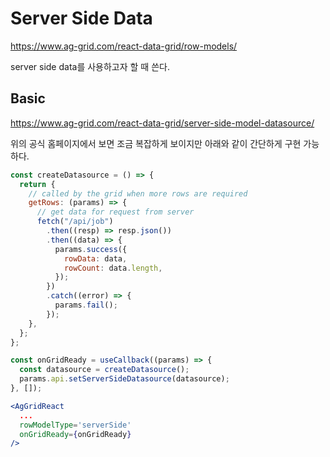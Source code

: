 
# Server Side Data

https://www.ag-grid.com/react-data-grid/row-models/

server side data를 사용하고자 할 때 쓴다.

## Basic

https://www.ag-grid.com/react-data-grid/server-side-model-datasource/

위의 공식 홈페이지에서 보면 조금 복잡하게 보이지만 아래와 같이 간단하게 구현 가능하다.

```jsx
const createDatasource = () => {
  return {
    // called by the grid when more rows are required
    getRows: (params) => {
      // get data for request from server
      fetch("/api/job")
        .then((resp) => resp.json())
        .then((data) => {
          params.success({
            rowData: data,
            rowCount: data.length,
          });
        })
        .catch((error) => {
          params.fail();
        });
    },
  };
};

const onGridReady = useCallback((params) => {
  const datasource = createDatasource();
  params.api.setServerSideDatasource(datasource);
}, []);

<AgGridReact
  ...
  rowModelType='serverSide'
  onGridReady={onGridReady}
/>
```